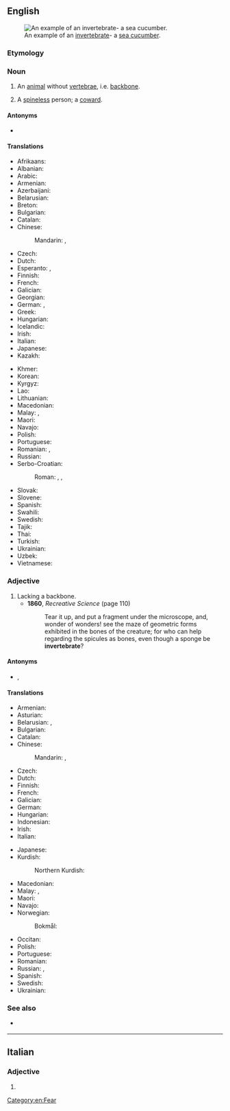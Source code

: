==English==
{{wikipedia}}
[[Image:Thelenota ananas.jpg|thumb|An example of an [[invertebrate]]- a [[sea cucumber]].]]

===Etymology===
{{prefix|en|in|vertebrate}}

===Noun===
{{en-noun}}

# An [[animal]] without [[vertebra]]e, i.e. [[backbone]].
# {{lb|en|informal}} A [[spineless]] person; a [[coward]].

====Antonyms====
* {{l|en|vertebrate}}

====Translations====
{{trans-top|animal without backbone}}
* Afrikaans: {{t|af|invertebraat}}
* Albanian: {{t|sq|invertebrore|m}}
* Arabic: {{t|ar|لَا فَقَارِيّ}}
* Armenian: {{t+|hy|անողնաշար}}
* Azerbaijani: {{t|az|onurğasız}}
* Belarusian: {{t|be|беспазвано́чнае|n}}
* Breton: {{t|br|divellkeineg|m}}
* Bulgarian: {{t|bg|[[безгръбначен|безгръбна́чно]] [[живо́тно]]|n}}
* Catalan: {{t|ca|invertebrat|m}}
* Chinese:
*: Mandarin: {{t+|cmn|無脊椎動物}}, {{t+|cmn|无脊椎动物|tr=wújǐzhuī dòngwù}}
* Czech: {{t+|cs|bezobratlý|m}}
* Dutch: {{t+|nl|ongewervelde}}
* Esperanto: {{t|eo|malvertebrulo}}, {{t|eo|senvertebrulo}}
* Finnish: {{t+|fi|selkärangaton}}
* French: {{t+|fr|invertébré|m}}
* Galician: {{t|gl|invertebrado|m}}
* Georgian: {{t|ka|უხერხემლო}}
* German: {{t|de|Invertebrat|n}}, {{t|de|Wirbelloses|n}}
* Greek: {{t+|el|ασπόνδυλο|n}}
* Hungarian: {{t+|hu|gerinctelen}}
* Icelandic: {{t+|is|hryggleysingi|m}}
* Irish: {{t|ga|inveirteabrach|m}}
* Italian: {{t+|it|invertebrato|m}}
* Japanese: {{t+|ja|無脊椎動物|tr=むせきついどうぶつ, musekitsui dōbutsu}}
* Kazakh: {{t|kk|омыртқасыз}}
{{trans-mid}}
* Khmer: {{t|km|[[សត្វ]][[ឥត]][[ឆ្អឹងកង]]|tr=sat ʼət chʼəng kɑɑng}}
* Korean: {{t|ko|무척추동물(無脊椎動物)}}
* Kyrgyz: {{t|ky|омурткасыз}}
* Lao: {{t|lo|ສັດບໍ່ມີກະດູກສັນຫລັງ}}
* Lithuanian: {{t|lt|bestuburis|m}}
* Macedonian: {{t|mk|безрбетник|m}}
* Malay: {{t|ms|haiwan invertebrat}}, {{t|ms|invertebrat}}
* Maori: {{t|mi|hātaretare}}
* Navajo: {{t|nv|chʼosh bíígháán ádaadinígíí}}
* Polish: {{t+|pl|bezkręgowiec|m}}
* Portuguese: {{t+|pt|invertebrado|m}}
* Romanian: {{t+|ro|nevertebrată|f}}, {{t+|ro|nevertebrat|m}}
* Russian: {{t+|ru|беспозвоно́чное|n}}
* Serbo-Croatian:
*: Roman: {{t+|sh|beskičmenjak|m}}, {{t+|sh|beskičmen|m}}, {{t|sh|beskralješnjak|m}}
* Slovak: {{t|sk|bezstavovec|m}}
* Slovene: {{t|sl|nevretenčar|m}}
* Spanish: {{t+|es|invertebrado|m}}
* Swahili: {{t|sw|wasouti}}
* Swedish: {{t+|sv|ryggradslöst djur|n}}
* Tajik: {{t|tg|бемӯҳра}}
* Thai: {{t|th|สัตว์ไม่มีกระดูกสันหลัง}}
* Turkish: {{t+|tr|omurgasız}}
* Ukrainian: {{t|uk|[[безхребетний|безхребе́тна]] [[твари́на]]|f}}
* Uzbek: {{t+|uz|umurtqasiz}}
* Vietnamese: {{t|vi|động vật không xương sống}}
{{trans-bottom}}

===Adjective===
{{en-adj|-}}

# Lacking a backbone.
#* '''1860''', ''Recreative Science'' (page 110)
#*: Tear it up, and put a fragment under the microscope, and, wonder of wonders! see the maze of geometric forms exhibited in the bones of the creature; for who can help regarding the spicules as bones, even though a sponge be '''invertebrate'''?

====Antonyms====
* {{l|en|vertebrate}}, {{l|en|vertebrated}}

====Translations====
{{trans-top|lacking backbone}}
* Armenian: {{t+|hy|անողնաշար}}
* Asturian: {{t+|ast|invertebráu}}
* Belarusian: {{t|be|бесхрыбе́тны}}, {{t|be|беспазвано́чны}}
* Bulgarian: {{t+|bg|безгръбна́чен}}
* Catalan: {{t|ca|invertebrat}}
* Chinese:
*: Mandarin: {{t|cmn|[[無]][[脊椎]][[的]]}}, {{t|cmn|[[无]][[脊椎]][[的]]|tr=wú jǐzhuī de}}
* Czech: {{t|cs|bezpáteřný}}
* Dutch: {{t+|nl|ongewerveld}}
* Finnish: {{t+|fi|selkärangaton}}
* French: {{t+|fr|invertébré}}
* Galician: {{t|gl|invertebrado}}
* German: {{t+|de|wirbellos}}
* Hungarian: {{t+|hu|gerinctelen}}
* Indonesian: {{t+|id|invertebrata}}
* Irish: {{t|ga|inveirteabrach}}
* Italian: {{t+|it|invertebrato}}
{{trans-mid}}
* Japanese: {{t+|ja|無脊椎|tr=むせきつい, musekitsui}}
* Kurdish:
*: Northern Kurdish: {{t|kmr|bêbirrbirredar}}
* Macedonian: {{t|mk|безрбетен}}
* Malay: {{t|ms|tidak bertulang belakang}}, {{t|ms|invertebrat}}
* Maori: {{t|mi|tuaiwikore}}
* Navajo: {{t|nv|bíígháán ádaadinígíí}}
* Norwegian:
*: Bokmål: {{t|nb|virvelløs}}
* Occitan: {{t|oc|invertebrat}}
* Polish: {{t+|pl|bezkręgowy}}
* Portuguese: {{t+|pt|invertebrado}}
* Romanian: {{t+|ro|nevertebrat|m|n}}
* Russian: {{t+|ru|беспозвоно́чный}}, {{t+|ru|бесхребе́тный}}
* Spanish: {{t+|es|invertebrado}}
* Swedish: {{t+|sv|ryggradslös}}
* Ukrainian: {{t+|uk|безхребе́тний}}
{{trans-bottom}}

===See also===
* {{l|en|inveterate}} {{q|not to be confused}}

[[Category:en:Fear]]

----

==Italian==

===Adjective===
{{head|it|adjective form}}

# {{feminine plural of|it|invertebrato}}